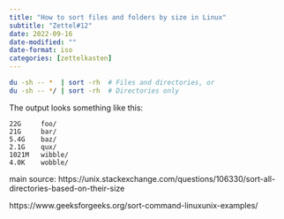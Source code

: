 ```yaml
---
title: "How to sort files and folders by size in Linux"
subtitle: "Zettel#12"
date: 2022-09-16
date-modified: ""
date-format: iso
categories: [zettelkasten]
---
```

```bash
du -sh -- *  | sort -rh  # Files and directories, or
du -sh -- */ | sort -rh  # Directories only
```

The output looks something like this:

```
22G     foo/
21G     bar/
5.4G    baz/
2.1G    qux/
1021M   wibble/
4.0K    wobble/
```

main source: https://unix.stackexchange.com/questions/106330/sort-all-directories-based-on-their-size

https://www.geeksforgeeks.org/sort-command-linuxunix-examples/
